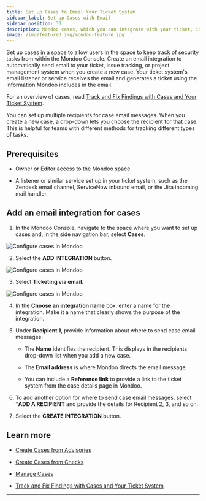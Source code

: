 ```yaml
---
title: Set up Cases to Email Your Ticket System
sidebar_label: Set up Cases with Email
sidebar_position: 30
description: Mondoo cases, which you can integrate with your ticket, issue tracking, or project management software, allow you to track remediation of important security findings. Set up an integration to start using cases and include Mondoo data in your regular project workflow.
image: /img/featured_img/mondoo-feature.jpg
---
```


Set up cases in a space to allow users in the space to keep track of security tasks from within the Mondoo Console. Create an email integration to automatically send email to your ticket, issue tracking, or project management system when you create a new case. Your ticket system's email listener or service receives the email and generates a ticket using the information Mondoo includes in the email.

For an overview of cases, read [Track and Fix Findings with Cases and Your Ticket System](/platform/cases/overview/).

You can set up multiple recipients for case email messages. When you create a new case, a drop-down lets you choose the recipient for that case. This is helpful for teams with different methods for tracking different types of tasks.

## Prerequisites

- Owner or Editor access to the Mondoo space

- A listener or similar service set up in your ticket system, such as the Zendesk email channel, ServiceNow inbound email, or the Jira incoming mail handler.

## Add an email integration for cases

1. In the Mondoo Console, navigate to the space where you want to set up cases and, in the side navigation bar, select **Cases**.

  ![Configure cases in Mondoo](/img/platform/cases/cases-blank.png)

2. Select the **ADD INTEGRATION** button.

  ![Configure cases in Mondoo](/img/platform/cases/cases-integrations.png)

3. Select **Ticketing via email**.

  ![Configure cases in Mondoo](/img/platform/cases/cases-add-email.png)

4. In the **Choose an integration name** box, enter a name for the integration. Make it a name that clearly shows the purpose of the integration.

5. Under **Recipient 1**, provide information about where to send case email messages:

   - The **Name** identifies the recipient. This displays in the recipients drop-down list when you add a new case.

   - The **Email address** is where Mondoo directs the email message.

   - You can include a **Reference link** to provide a link to the ticket system from the case details page in Mondoo.

6. To add another option for where to send case email messages, select ***ADD A RECIPIENT** and provide the details for Recipient 2, 3, and so on.

7. Select the **CREATE INTEGRATION** button.

## Learn more

- [Create Cases from Advisories](/platform/cases/advisories/)

- [Create Cases from Checks](/platform/cases/checks/)

- [Manage Cases](/platform/cases/manage/)

- [Track and Fix Findings with Cases and Your Ticket System](/platform/cases/overview/)

---
